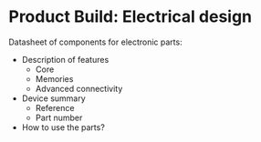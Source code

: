 # Product Build: Electrical design {#sec-product-buildelectrical-design}

Datasheet of components for electronic parts:

-   Description of features
    -   Core
    -   Memories
    -   Advanced connectivity
-   Device summary
    -   Reference
    -   Part number
-   How to use the parts?
